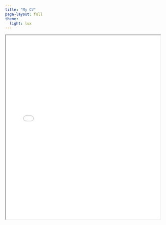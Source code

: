 ```yaml
---
title: "My CV"
page-layout: full
theme:
  light: lux
---
```


<iframe width="100%" height="600px" src=CV.pdf> </iframe>
